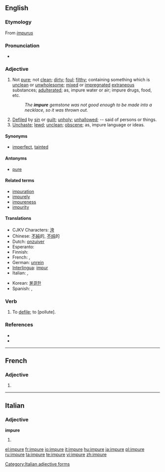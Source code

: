==English==

===Etymology===
From {{etyl|la}} ''[[impurus]]''

===Pronunciation===
* {{rhymes|ʊə(r)}}

===Adjective===
{{en-adj-more}}

# Not [[pure]]; not [[clean]]; [[dirty]]; [[foul]]; [[filthy]]; containing something which is [[unclean]] or [[unwholesome]]; [[mixed]] or [[impregnate]]d [[extraneous]] substances; [[adulterate]]d; as, impure water or air; impure drugs, food, etc.
#: ''The '''impure''' gemstone was not good enough to be made into a necklace, so it was thrown out.''
# [[defile|Defiled]] by [[sin]] or [[guilt]]; [[unholy]]; [[unhallowed]]; -- said of persons or things.
# [[unchaste|Unchaste]]; [[lewd]]; [[unclean]]; [[obscene]]; as, impure language or ideas.

====Synonyms====
* [[imperfect]], [[tainted]]

====Antonyms====
* [[pure]]

====Related terms====
* [[impuration]]
* [[impurely]]
* [[impureness]]
* [[impurity]]

====Translations====
{{top}}
* CJKV Characters: [[洿]]
* Chinese: [[不純]]的, [[不纯]]的
* Dutch: [[onzuiver]]
* Esperanto: {{t-|eo|malpura|xs=Esperanto}}
* Finnish: {{t-|fi|epäpuhdas}}
* French: {{t+|fr|impur|m}}, {{t+|fr|impure|f}}
* German: [[unrein]]
* [[Interlingua]]: [[impur]]
* Italian: {{t+|it|impuro|m}}, {{t+|it|impura|f}}
{{mid}}
* Korean: [[불결한]]
* Spanish: {{t-|es|impuro|m}}, {{t-|es|impura|f}}
{{bottom}}

===Verb===
{{en-verb|impur|ing}}

# {{transitive}} {{obsolete}} To [[defile]]; to [pollute].

===References===
* {{R:Century 1911}}
* {{R:Webster 1913}}

----

==French==

===Adjective===
{{fr-adj-form}} {{f}}

# {{form of|feminine|impur|lang=French}}

----

==Italian==

===Adjective===
'''impure''' {{p}}

# {{feminine of|impuro#Adjective|impuro}}

[[Category:Italian adjective forms]]

[[el:impure]]
[[fr:impure]]
[[io:impure]]
[[it:impure]]
[[hu:impure]]
[[ja:impure]]
[[pl:impure]]
[[ru:impure]]
[[ta:impure]]
[[te:impure]]
[[vi:impure]]
[[zh:impure]]